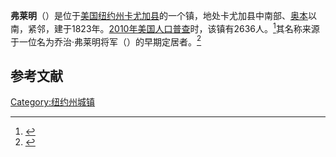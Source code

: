 {{Infobox settlement
|official_name            = 弗莱明
|settlement_type          = 镇
|nickname                 = 
|motto                    =

<!-- Images -->
|image_skyline            = 
|imagesize                = 
|image_caption            = 
|image_flag               = 
|image_seal               =

<!-- Maps -->
|pushpin_map              = New York
|pushpin_label            = 弗莱明
|pushpin_label_position   = <!-- the position of the pushpin label: left, right, top, bottom, none -->
|pushpin_map_caption      =
|pushpin_mapsize          =
|image_map                = 
|mapsize                  = 
|map_caption              = 
|image_map1               = 
|mapsize1                 = 
|map_caption1             =

<!-- Location -->
|coordinates_region       = US-NY
|subdivision_type         = [[国家|国家]]
|subdivision_name         = [[美国|美国]]
|subdivision_type1        = [[美国行政区划|州]]
|subdivision_name1        = [[纽约州|纽约州]]
|subdivision_type2        = [[纽约州行政区划|县]]
|subdivision_name2        = [[卡尤加县_(纽约州)|卡尤加县]]
|government_footnotes     = 
|government_type          =
|established_title        = 
|established_date         =

<!-- Area -->
|unit_pref                = Imperial
|area_footnotes           = 
|area_magnitude           = 
|area_total_km2           = 62.9
|area_land_km2            = 56.5
|area_water_km2           = 6.4
|area_total_sq_mi         = 
|area_land_sq_mi          = 
|area_water_sq_mi         = 

<!-- Population -->
|population_as_of         = [[2010年美国人口普查|2010]]
|population_footnotes     = 
|population_total         = 2636
|population_density_km2   = 46.6
|population_density_sq_mi = 

<!-- General information -->
|timezone                 = [[美国东部时间|EST]]
|utc_offset               = -5
|timezone_DST             = EDT
|utc_offset_DST           = -4
|elevation_footnotes      = 
|elevation_m              = 247
|elevation_ft             = 810
|latd = 42 |latm = 52 |lats = 16 |latNS = N
|longd = 76 |longm = 34 |longs = 39 |longEW = W

<!-- Area/postal codes & others -->
|postal_code_type         = [[美国邮政编码|邮政编码]]
|postal_code              = 13021
|area_code                = [[美国电话区号315|315]]
|website                  = {{URL|www.cayugacounty.us/fleming}}
|footnotes                = 
}}
'''弗莱明'''（{{lang-en|Fleming}}）是位于[[美国|美国]][[纽约州|纽约州]][[卡尤加县_(纽约州)|卡尤加县]]的一个镇，地处卡尤加县中南部、[[奥本|奥本]]以南，紧邻{{le|奥瓦斯科湖|Owasco Lake}}，建于1823年。[[2010年美国人口普查|2010年美国人口普查]]时，该镇有2636人。<ref name>{{cite web|url=http://factfinder2.census.gov|publisher=[[United_States_Census_Bureau|United States Census Bureau]]|title=American FactFinder|accessdate=2020-10-09|archive-date=2013-09-11|archive-url=https://web.archive.org/web/20130911234518/http://factfinder2.census.gov/|dead-url=no}}</ref>其名称来源于一位名为乔治·弗莱明将军（{{lang|en|George Fleming}}）的早期定居者。<ref>{{cite book | url=http://books.google.com/books?id=9V1IAAAAMAAJ&pg=PA127#v=onepage&q&f=false | title=The Origin of Certain Place Names in the United States | publisher=Govt. Print. Off. | author=Gannett, Henry | year=1905 | pages=127 | access-date=2016-04-17 | archive-date=2016-06-09 | archive-url=https://web.archive.org/web/20160609190007/https://books.google.com/books?id=9V1IAAAAMAAJ&pg=PA127#v=onepage&q&f=false | dead-url=no }}</ref>

== 参考文献 ==
{{reflist}}

{{NY-stub}}
[[Category:纽约州城镇|Category:纽约州城镇]]